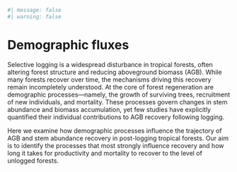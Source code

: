 ```r
#| message: false
#| warning: false
```

# Demographic fluxes

Selective logging is a widespread disturbance in tropical forests, often altering forest structure and reducing aboveground biomass (AGB). While many forests recover over time, the mechanisms driving this recovery remain incompletely understood. At the core of forest regeneration are demographic processes—namely, the growth of surviving trees, recruitment of new individuals, and mortality. These processes govern changes in stem abundance and biomass accumulation, yet few studies have explicitly quantified their individual contributions to AGB recovery following logging.

Here we examine how demographic processes influence the trajectory of AGB and stem abundance recovery in post-logging tropical forests. Our aim is to identify the processes that most strongly influence recovery and how long it takes for productivity and mortality to recover to the level of unlogged forests.
